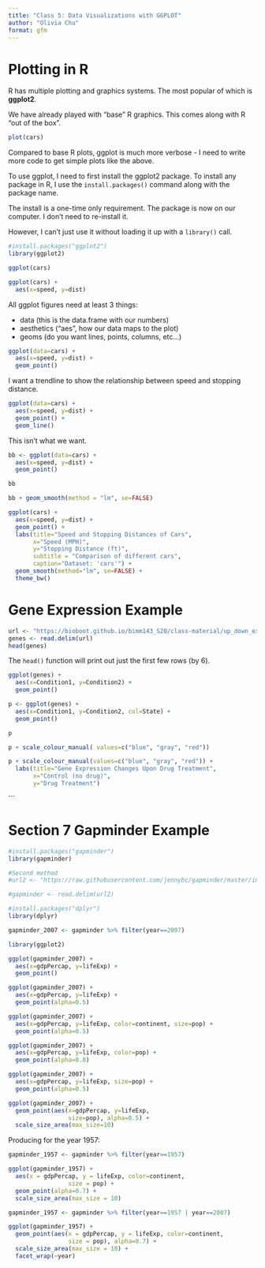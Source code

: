 ```yaml
---
title: "Class 5: Data Visualizations with GGPLOT"
author: "Olivia Chu"
format: gfm
---
```


# Plotting in R

R has multiple plotting and graphics systems. The most popular of which is **ggplot2**.

We have already played with "base" R graphics. This comes along with R "out of the box".

```r
plot(cars)
```

Compared to base R plots, ggplot is much more verbose - I need to write more code to get simple plots like the above.

To use ggplot, I need to first install the ggplot2 package. To install any package in R, I use the `install.packages()` command along with the package name.

The install is a one-time only requirement. The package is now on our computer. I don't need to re-install it.

However, I can't just use it without loading it up with a `library()` call.

```r
#install.packages("ggplot2")
library(ggplot2)
```

```r
ggplot(cars)
```

```r
ggplot(cars) +
  aes(x=speed, y=dist)
```

All ggplot figures need at least 3 things:

-   data (this is the data.frame with our numbers)
-   aesthetics ("aes", how our data maps to the plot)
-   geoms (do you want lines, points, columns, etc...)

```r
ggplot(data=cars) +
  aes(x=speed, y=dist) +
  geom_point()
```

I want a trendline to show the relationship between speed and stopping distance.

```r
ggplot(data=cars) +
  aes(x=speed, y=dist) +
  geom_point() +
  geom_line()
```

This isn't what we want.

```r
bb <- ggplot(data=cars) +
  aes(x=speed, y=dist) +
  geom_point()

bb
```

```r
bb + geom_smooth(method = "lm", se=FALSE)
```

```r
ggplot(cars) + 
  aes(x=speed, y=dist) +
  geom_point() +
  labs(title="Speed and Stopping Distances of Cars",
       x="Speed (MPH)", 
       y="Stopping Distance (ft)",
       subtitle = "Comparison of different cars",
       caption="Dataset: 'cars'") +
  geom_smooth(method="lm", se=FALSE) +
  theme_bw()
```

# Gene Expression Example

```r
url <- "https://bioboot.github.io/bimm143_S20/class-material/up_down_expression.txt"
genes <- read.delim(url)
head(genes)
```

The `head()` function will print out just the first few rows (by 6).

```r
ggplot(genes) +
  aes(x=Condition1, y=Condition2) +
  geom_point()
```

```r
p <- ggplot(genes) +
  aes(x=Condition1, y=Condition2, col=State) +
  geom_point()

p
```

```r
p + scale_colour_manual( values=c("blue", "gray", "red"))
```

```r
p + scale_colour_manual(values=c("blue", "gray", "red")) +
  labs(title="Gene Expression Changes Upon Drug Treatment", 
       x="Control (no drug)",
       y="Drug Treatment")
```

\`\`\`

# Section 7 Gapminder Example
```r
#install.packages("gapminder")
library(gapminder)

#Second method
#url2 <- "https://raw.githubusercontent.com/jennybc/gapminder/master/inst/extdata/gapminder.tsv"

#gapminder <- read.delim(url2)

#install.packages("dplyr")
library(dplyr)

gapminder_2007 <- gapminder %>% filter(year==2007)
```

```r
library(ggplot2)
```

```r
ggplot(gapminder_2007) +
  aes(x=gdpPercap, y=lifeExp) +
  geom_point()
```

```r
ggplot(gapminder_2007) +
  aes(x=gdpPercap, y=lifeExp) +
  geom_point(alpha=0.5)
```

```r
ggplot(gapminder_2007) +
  aes(x=gdpPercap, y=lifeExp, color=continent, size=pop) +
  geom_point(alpha=0.5)
```

```r
ggplot(gapminder_2007) +
  aes(x=gdpPercap, y=lifeExp, color=pop) +
  geom_point(alpha=0.8)
```

```r
ggplot(gapminder_2007) +
  aes(x=gdpPercap, y=lifeExp, size=pop) +
  geom_point(alpha=0.5)
```

```r
ggplot(gapminder_2007) +
  geom_point(aes(x=gdpPercap, y=lifeExp,
                 size=pop), alpha=0.5) +
  scale_size_area(max_size=10)
```

Producing for the year 1957:
```r
gapminder_1957 <- gapminder %>% filter(year==1957)

ggplot(gapminder_1957) + 
  aes(x = gdpPercap, y = lifeExp, color=continent,
                 size = pop) +
  geom_point(alpha=0.7) + 
  scale_size_area(max_size = 10)
```
```r
gapminder_1957 <- gapminder %>% filter(year==1957 | year==2007)

ggplot(gapminder_1957) + 
  geom_point(aes(x = gdpPercap, y = lifeExp, color=continent,
                 size = pop), alpha=0.7) + 
  scale_size_area(max_size = 10) +
  facet_wrap(~year)
```






